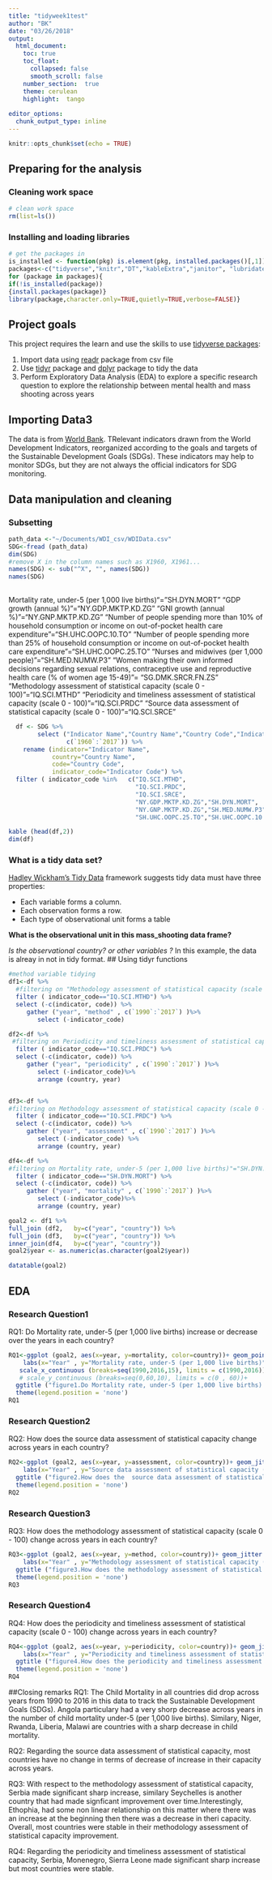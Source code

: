 ```yaml
---
title: "tidyweek1test"
author: "BK"
date: "03/26/2018"
output: 
  html_document:
    toc: true
    toc_float:
      collapsed: false
      smooth_scroll: false
    number_section:  true
    theme: cerulean
    highlight:  tango
       
editor_options: 
  chunk_output_type: inline
---
```


```r
knitr::opts_chunk$set(echo = TRUE)
```


## **Preparing for the analysis**
### Cleaning work space
```r
# clean work space 
rm(list=ls())
```
### Installing and loading libraries
```r
# get the packages in
is_installed <- function(pkg) is.element(pkg, installed.packages()[,1])
packages<-c("tidyverse","knitr","DT","kableExtra","janitor", "lubridate", "data.table")
for (package in packages){ 
if(!is_installed(package))
{install.packages(package)}
library(package,character.only=TRUE,quietly=TRUE,verbose=FALSE)}
```

## Project goals
This project requires the learn and use the skills to use [tidyverse packages](https://www.tidyverse.org/packages/):  

  1. Import data using [readr](http://readr.tidyverse.org/) package from csv file   
  2. Use [tidyr](http://tidyr.tidyverse.org/) package and [dplyr](http://dplyr.tidyverse.org/) package to   tidy the data  
  3. Perform Exploratory Data Analysis (EDA) to explore a specific research question to explore the relationship between mental health and mass shooting across years


## Importing Data3 
The data is from [World Bank](https://datacatalog.worldbank.org/dataset/sustainable-development-goals). TRelevant indicators drawn from the World Development Indicators, reorganized according to the goals and targets of the Sustainable Development Goals (SDGs). These indicators may help to monitor SDGs, but they are not always the official indicators for SDG monitoring.

## Data manipulation and cleaning

### Subsetting 

```r
path_data <-"~/Documents/WDI_csv/WDIData.csv"
SDG<-fread (path_data)
dim(SDG)
#remove X in the column names such as X1960, X1961...
names(SDG) <- sub("^X", "", names(SDG))
names(SDG)
    
```

Mortality rate, under-5 (per 1,000 live births)"="SH.DYN.MORT"
"GDP growth (annual %)"="NY.GDP.MKTP.KD.ZG"
"GNI growth (annual %)"="NY.GNP.MKTP.KD.ZG"
"Number of people spending more than 10% of household consumption or income on out-of-pocket health care expenditure"="SH.UHC.OOPC.10.TO"
"Number of people spending more than 25% of household consumption or income on out-of-pocket health care expenditure"="SH.UHC.OOPC.25.TO"
"Nurses and midwives (per 1,000 people)"="SH.MED.NUMW.P3"
"Women making their own informed decisions regarding sexual relations, contraceptive use and reproductive health care  (% of women age 15-49)"=	"SG.DMK.SRCR.FN.ZS"
"Methodology assessment of statistical capacity (scale 0 - 100)"="IQ.SCI.MTHD"
"Periodicity and timeliness assessment of statistical capacity (scale 0 - 100)"="IQ.SCI.PRDC"
"Source data assessment of statistical capacity (scale 0 - 100)"="IQ.SCI.SRCE"


```r

  df <- SDG %>%
        select ("Indicator Name","Country Name","Country Code","Indicator Code",
                c(`1960`:`2017`)) %>%
    rename (indicator="Indicator Name",
            country="Country Name",
            code="Country Code",
            indicator_code="Indicator Code") %>%
  filter ( indicator_code %in%   c("IQ.SCI.MTHD",
                                   "IQ.SCI.PRDC",
                                   "IQ.SCI.SRCE",
                                   "NY.GDP.MKTP.KD.ZG","SH.DYN.MORT",
                                   "NY.GNP.MKTP.KD.ZG","SH.MED.NUMW.P3",
                                   "SH.UHC.OOPC.25.TO","SH.UHC.OOPC.10.TO"))

kable (head(df,2))
dim(df)


```





### What is a tidy data set?
[Hadley Wickham's Tidy Data](http://vita.had.co.nz/papers/tidy-data.pdf) framework  suggests tidy data must have three properties:  

   + Each variable forms a column.    
   + Each observation forms a row.    
   + Each type of observational unit forms a table  

**What is the observational unit in this mass_shooting data frame?**

*Is the observational country? or other variables  ?*
In this example, the data is alreay in not in tidy format. 
## Using tidyr functions
```r
#method variable tidying
df1<-df %>% 
  #filtering on "Methodology assessment of statistical capacity (scale 0 - 100)"="IQ.SCI.MTHD" 
  filter ( indicator_code=="IQ.SCI.MTHD") %>%
  select (-c(indicator, code)) %>%
     gather ("year", "method" , c(`1990`:`2017`) )%>%
        select (-indicator_code)

df2<-df %>% 
 #filtering on Periodicity and timeliness assessment of statistical capacity (scale 0 - 100)"="IQ.SCI.PRDC"
  filter ( indicator_code=="IQ.SCI.PRDC") %>%
  select (-c(indicator, code)) %>%
     gather ("year", "periodicity" , c(`1990`:`2017`) )%>%
        select (-indicator_code)%>%
        arrange (country, year)


df3<-df %>% 
#filtering on Methodology assessment of statistical capacity (scale 0 - 100)"="IQ.SCI.SRCE"
  filter ( indicator_code=="IQ.SCI.PRDC") %>%
  select (-c(indicator, code)) %>%
     gather ("year", "assessment" , c(`1990`:`2017`) )%>%
        select (-indicator_code) %>%
        arrange (country, year)

df4<-df %>% 
#filtering on Mortality rate, under-5 (per 1,000 live births)"="SH.DYN.MORT"
  filter ( indicator_code=="SH.DYN.MORT") %>%
  select (-c(indicator, code)) %>%
     gather ("year", "mortality" , c(`1990`:`2017`) )%>%
        select (-indicator_code)%>%
        arrange (country, year)

goal2 <- df1 %>%
full_join (df2,   by=c("year", "country")) %>%
full_join (df3,   by=c("year", "country")) %>%
inner_join(df4,   by=c("year", "country"))
goal2$year <- as.numeric(as.character(goal2$year))

datatable(goal2)


```

## EDA

### Research Question1

RQ1: Do Mortality rate, under-5 (per 1,000 live births) increase or decrease over the years in each country?

```r
RQ1<-ggplot (goal2, aes(x=year, y=mortality, color=country))+ geom_point () +
    labs(x="Year" , y="Mortality rate, under-5 (per 1,000 live births)") + facet_wrap (~country) +
   scale_x_continuous (breaks=seq(1990,2016,15), limits = c(1990,2016))+
   # scale_y_continuous (breaks=seq(0,60,10), limits = c(0 , 60))+
  ggtitle ("figure1.Do Mortality rate, under-5 (per 1,000 live births) increase or decrease over the years in each country?")+
  theme(legend.position = 'none')
RQ1

```



### Research Question2

RQ2: How does the  source data assessment of statistical capacity change across years in each country?

```r

RQ2<-ggplot (goal2, aes(x=year, y=assessment, color=country))+ geom_jitter () +
    labs(x="Year" , y="Source data assessment of statistical capacity (scale 0 - 100)") + facet_wrap (~country) +
  ggtitle ("figure2.How does the  source data assessment of statistical capacity across years in each country?")+
  theme(legend.position = 'none')
RQ2

```


### Research Question3

RQ3: How does the methodology assessment of statistical capacity (scale 0 - 100) change across years in each country?

```r

RQ3<-ggplot (goal2, aes(x=year, y=method, color=country))+ geom_jitter () +
    labs(x="Year" , y="Methodology assessment of statistical capacity (scale 0 - 100)") + facet_wrap (~country) +
  ggtitle ("figure3.How does the methodology assessment of statistical capacity (scale 0 - 100) change across years in each country?")+
  theme(legend.position = 'none')
RQ3

```

### Research Question4

RQ4: How does the periodicity and timeliness assessment of statistical capacity (scale 0 - 100) change across years in each country?

```r

RQ4<-ggplot (goal2, aes(x=year, y=periodicity, color=country))+ geom_jitter () +
    labs(x="Year" , y="Periodicity and timeliness assessment of statistical capacity (scale 0 - 100)") + facet_wrap (~country) +
  ggtitle ("figure4.How does the periodicity and timeliness assessment of statistical capacity (scale 0 - 100) change across years in each country?")+
  theme(legend.position = 'none')
RQ4

```



##Closing remarks 
RQ1: The Child Mortality in all countries did drop across years from 1990 to 2016 in this data to track the Sustainable Development Goals (SDGs). Angola particulary had a very shorp decrease across years in the number of child mortality under-5 (per 1,000 live births). Similary, Niger, Rwanda, Liberia, Malawi are countries with a sharp decrease in child mortality.

RQ2: Regarding the source data assessment of statistical capacity, most countries have no change in terms of decrease of increase in their capacity across years. 

RQ3: With respect to the methodology assessment of statistical capacity, Serbia made significant sharp increase, similary Seychelles is another country that had made signficant improvement over time.Interestingly, Ethophia, had some non linear relationship on this matter where there was an increase at the beginning then there was a decrease in theri capacity. Overall, most countries were stable in their methodology assessment of statistical capacity improvement.

RQ4: Regarding the periodicity and timeliness assessment of statistical capacity, Serbia, Monenegro, Sierra Leone made significant sharp increase but most countries were stable. 

